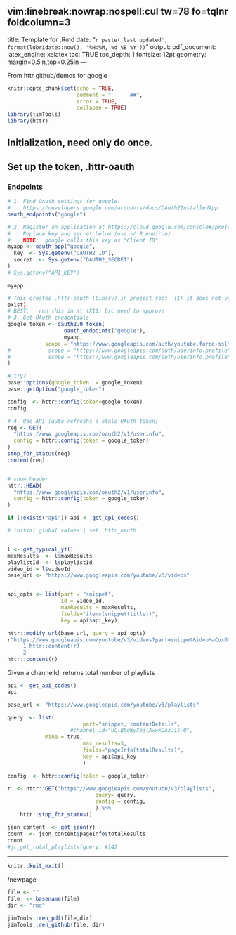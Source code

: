 
	 vim:linebreak:nowrap:nospell:cul tw=78 fo=tqlnr foldcolumn=3 
--- 
title: Template for .Rmd 
date: "`r paste('last updated', 
    format(lubridate::now(), '%H:%M, %d %B %Y'))`"
output: 
  pdf_document: 
    latex_engine: xelatex
toc: TRUE 
toc_depth:  1 
fontsize: 12pt 
geometry: margin=0.5in,top=0.25in 
---

From httr github/demos for google

<!-- 
vim: to format all urls for md
s/https.*/[&]()/g
-->

```r
knitr::opts_chunk$set(echo = TRUE,
                      comment = "      ##",
                      error = TRUE,
                      collapse = TRUE)
library(jimTools)
library(httr)
```

## Initialization,  need only do once.
## Set up the token, .httr-oauth

### Endpoints
```r

# 1. Find OAuth settings for google:
#    https://developers.google.com/accounts/docs/OAuth2InstalledApp
oauth_endpoints("google")

```
```r

# 2. Register an application at https://cloud.google.com/console#/project
#    Replace key and secret below (use ~/.R_environ)
#    NOTE:  google calls this key as "Client ID"
myapp <- oauth_app("google",
  key  <- Sys.getenv("OAUTH2_ID"),
  secret  <- Sys.getenv("OAUTH2_SECRET")
)
# Sys.getenv("API_KEY")

myapp
```
```r

# This creates .httr-oauth (binary) in project root  (IF it does not yet
exist)
# BEST:   run this in st (X11) b/c need to approve 
# 3. Get OAuth credentials
google_token <- oauth2.0_token(
                  oauth_endpoints("google"), 
                  myapp,
            scope = "https://www.googleapis.com/auth/youtube.force-ssl"
#            scope = "https://www.googleapis.com/auth/userinfo.profile"
#            scope = "https://www.googleapis.com/auth/userinfo.profile"
)

# try?
base::options(google_token  = google_token)
base::getOption("google_token")
```
```r
config  <- httr::config(token=google_token)
config

# 4. Use API (auto-refreshs a stale OAuth token)
req <- GET(
  "https://www.googleapis.com/oauth2/v1/userinfo",
  config = httr::config(token = google_token)
)
stop_for_status(req)
content(req)


# show header
httr::HEAD(
  "https://www.googleapis.com/oauth2/v1/userinfo",
  config = httr::config(token = google_token)
)
```

```r

if (!exists("api")) api <- get_api_codes()

# initial global values | set .httr_oauth


l <- get_typical_yt()
maxResults  <- l$maxResults
playlistId  <- l$playlistId
video_id = l$videoId
base_url <- "https://www.googleapis.com/youtube/v3/videos"


api_opts <- list(part = "snippet",
                 id = video_id,
                 maxResults = maxResults,
                 fields="items(snippet(title))",
                 key = api$api_key)

httr::modify_url(base_url, query = api_opts)
r"https://www.googleapis.com/youtube/v3/videos?part=snippet&id=bMaCoxOGXPM&max
     1 httr::content(r)                                                                 │     2 Results=50&fields=items%28snippet%28title%29%29&key=AIzaSyBIpR4Wee8ZvAiofh41leZvC
     2                                                                                  │     1 j7ReVuXRXE" <- httr::GET(base_url, query = api_opts) 
httr::content(r)

```

Given a channelId, returns total number of playlists
```r
api <- get_api_codes()
api

base_url <- "https://www.googleapis.com/youtube/v3/playlists"
```

```r

query  <- list(
						part="snippet, contentDetails",
    				#channel_id="UClB5qWyXejlAwwkDAzJis-Q",
            mine = true, 
						max_results=3,
						fields="pageInfo(totalResults)",
						key = api$api_key
						)

config  <- httr::config(token = google_token)

r  <- httr::GET("https://www.googleapis.com/youtube/v3/playlists",
 							query= query,
 							config = config,
							) %>% 
	httr::stop_for_status()

json_content  <- get_json(r)
count  <- json_content$pageInfo$totalResults
count
#jr_get_total_playlists(query) #142
```

***

```r
knitr::knit_exit()
```

/newpage

```r
file <- ""
file  <- basename(file)
dir <- "rmd"

jimTools::ren_pdf(file,dir)
jimTools::ren_github(file, dir)
```
